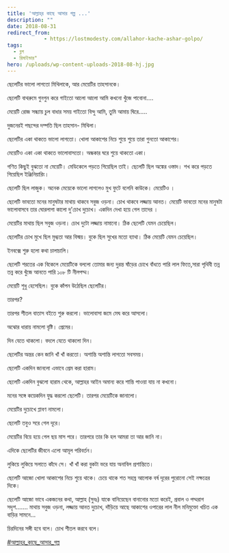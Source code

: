 ```yaml
---
title: 'আল্লাহ্‌র কাছে আসার গল্প ...'
description: ""
date: 2018-08-31
redirect_from: 
            - https://lostmodesty.com/allahor-kache-ashar-golpo/
tags: 
  - ব্লগ
  - রিমাইন্ডার"
hero: /uploads/wp-content-uploads-2018-08-hj.jpg
---
```

ছেলেটির ভালো লাগতো মিথিলাকে, আর মেয়েটির তাহসানকে।

ছেলেটি বাথরুমে গুনগুন করে গাইতো আলো আলো আমি কখনো খুঁজে পাবোনা....

মেয়েটি রোজ সন্ধ্যায় চুল বাধার সময় গাইতো বিন্দু আমি, তুমি আমায় ঘিরে.....

দুজনেরই পছন্দের দম্পতি ছিল তাহসান- মিথিলা।

ছেলেটির একা থাকতে ভালো লাগতো। খোলা আকাশের নিচে শুয়ে শুয়ে তারা গুনতো আকাশের।

মেয়েটিও একা একা থাকতে ভালোবাসতো। অন্ধকার ঘরে শুয়ে থাকতো একা।

গণিত কিছুই বুঝতো না মেয়েটি। মেডিকেলে পড়তে গিয়েছিল তাই। ছেলেটি ছিল অঙ্কের ওস্তাদ। শখ করে পড়তে গিয়েছিল ইঞ্জিনিয়ারিং।

ছেলেটি ছিল লাজুক। অনেক মেয়েকে ভালো লাগলেও মুখ ফুটে বলেনি কাউকে। মেয়েটিও ।

ছেলেটি ভাবতো মনের মানুষটার মাথায় থাকবে সবুজ ওড়না। চোখ থাকবে লজ্জায় আনত। মেয়েটি ভাবতো মনের মানুষটা ভালোবাসবে তার ঘোরলাগা কালো দু'চোখ দুচোখ। একদিন দেখা হয়ে গেল তাদের ।

মেয়েটির মাথায় ছিল সবুজ ওড়না। চোখ দুটো লজ্জায় নামানো। ঠিক ছেলেটি যেমন চেয়েছিল।

ছেলেটির চোখ মুখে ছিল মুগ্ধতা আর বিস্ময়। বুকে ছিল সুখের মতো ব্যাথা। ঠিক মেয়েটি যেমন চেয়েছিল।

ইনবক্সে শুরু হলো কথা চালাচালি।

ছেলেটি শরতের এক বিকেলে মেয়েটিকে বললো তোমার জন্য দুরন্ত ষাঁড়ের চোখে বাঁধতে পারি লাল ফিতে,সারা পৃথিবী তন্ন তন্ন করে খুঁজে আনতে পারি ১০৮ টি নীলপদ্ম।

মেয়েটি শুধু হেসেছিল। বুকে কাঁপন উঠেছিল ছেলেটির।

তারপর?

তারপর শীতল বাতাস বইতে শুরু করলো। ভালোবাসা জমে মেঘ করে আসলো।

অঝোর ধারায় নামলো বৃষ্টি। প্রেমের।

দিন যেতে থাকলো। বদলে যেতে থাকলো দিন।

ছেলেটির অন্তর কেন জানি খাঁ খাঁ করতো। অশান্তি অশান্তি লাগতো সবসময়।

ছেলেটি একদিন জানলো এভাবে প্রেম করা হারাম।

ছেলেটি একদিন বুঝলো হারাম থেকে, আল্লাহর আইন অমান্য করে শান্তি পাওয়া যায় না কখনো।

মনের সঙ্গে কয়েকদিন যুদ্ধ করলো ছেলেটি। তারপর মেয়েটিকে জানালো।

মেয়েটির দুচোখে প্লাবণ নামলো।

ছেলেটি তবুও সরে গেল দূরে।

মেয়েটির বিয়ে হয়ে গেল ছয় মাস পরে। তারপরে তার কি হল আমরা তা আর জানি না।

এদিকে ছেলেটির জীবনে এলো আমূল পরিবর্তন।

লুকিয়ে লুকিয়ে সলাতে কাঁদে সে। খাঁ খাঁ করা বুকটা ভরে যায় অনাবিল প্রশান্তিতে।

ছেলেটি আজো খোলা আকাশের নিচে শুয়ে থাকে। চেয়ে থাকে শত সহস্র আলোক বর্ষ দূরের পুরোনো সেই নক্ষত্রের দিকে।

ছেলেটি আজো ভাবে একজনের কথা, আল্লাহ (সুবঃ) যাকে বানিয়েছেন বানানোর মতো করেই, প্রবাল ও পদ্মরাগ সদৃশ....... মাথায় সবুজ ওড়না, লজ্জায় আনত দুচোখ, দাঁড়িয়ে আছে আকাশের ওপারের লাল নীল মনিমুক্তো খচিত এক বাড়ির সামনে...

চিরদিনের সঙ্গী হবে বলে। চোখ শীতল করবে বলে।

[#আল্লাহর_কাছে_আসার_গল্প](https://www.facebook.com/hashtag/%E0%A6%86%E0%A6%B2%E0%A7%8D%E0%A6%B2%E0%A6%BE%E0%A6%B9%E0%A6%B0_%E0%A6%95%E0%A6%BE%E0%A6%9B%E0%A7%87_%E0%A6%86%E0%A6%B8%E0%A6%BE%E0%A6%B0_%E0%A6%97%E0%A6%B2%E0%A7%8D%E0%A6%AA?source=feed_text&story_id=1861320300749748)
